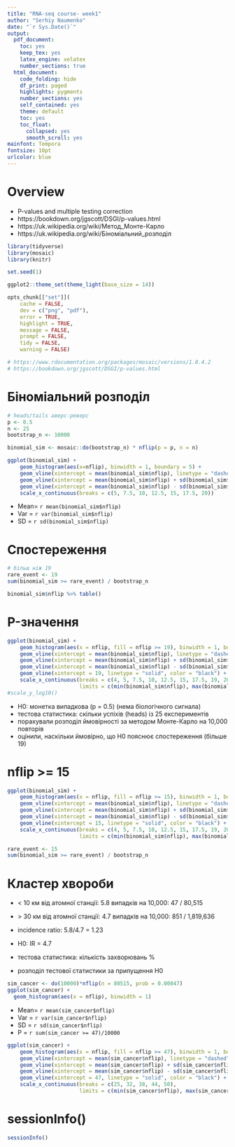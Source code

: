 ```yaml
---
title: "RNA-seq course- week1"
author: "Serhiy Naumenko"
date: "`r Sys.Date()`"
output:
  pdf_document:
    toc: yes
    keep_tex: yes
    latex_engine: xelatex
    number_sections: true
  html_document:
    code_folding: hide
    df_print: paged
    highlights: pygments
    number_sections: yes
    self_contained: yes
    theme: default
    toc: yes
    toc_float:
      collapsed: yes
      smooth_scroll: yes
mainfont: Tempora
fontsize: 10pt
urlcolor: blue
---
```


# Overview
- P-values and multiple testing correction
- https://bookdown.org/jgscott/DSGI/p-values.html
- https://uk.wikipedia.org/wiki/Метод_Монте-Карло
- https://uk.wikipedia.org/wiki/Біноміальний_розподіл



```r
library(tidyverse)
library(mosaic)
library(knitr)

set.seed(1)

ggplot2::theme_set(theme_light(base_size = 14))

opts_chunk[["set"]](
    cache = FALSE,
    dev = c("png", "pdf"),
    error = TRUE,
    highlight = TRUE,
    message = FALSE,
    prompt = FALSE,
    tidy = FALSE,
    warning = FALSE)

# https://www.rdocumentation.org/packages/mosaic/versions/1.8.4.2
# https://bookdown.org/jgscott/DSGI/p-values.html

```

\newpage

# Біноміальний розподіл
```r
# heads/tails аверс-реверс
p <- 0.5
n <- 25
bootstrap_n <- 10000

binomial_sim <- mosaic::do(bootstrap_n) * nflip(p = p, n = n)

ggplot(binomial_sim) + 
    geom_histogram(aes(x=nflip), binwidth = 1, boundary = 5) +
    geom_vline(xintercept = mean(binomial_sim$nflip), linetype = "dashed", color = "red") +
    geom_vline(xintercept = mean(binomial_sim$nflip) + sd(binomial_sim$nflip), linetype = "dashed", color = "yellow") +
    geom_vline(xintercept = mean(binomial_sim$nflip) - sd(binomial_sim$nflip), linetype = "dashed", color = "yellow") +
    scale_x_continuous(breaks = c(5, 7.5, 10, 12.5, 15, 17.5, 20))

```

* Mean= `r mean(binomial_sim$nflip)`
* Var = `r var(binomial_sim$nflip)`
* SD = `r sd(binomial_sim$nflip)`

\newpage

# Спостереження 
```r
# більш ніж 19
rare_event <- 19
sum(binomial_sim >= rare_event) / bootstrap_n
```
```r
binomial_sim$nflip %>% table()
```
\newpage

# P-значення
```r
ggplot(binomial_sim) + 
    geom_histogram(aes(x = nflip, fill = nflip >= 19), binwidth = 1, boundary = 5, closed = "left") +
    geom_vline(xintercept = mean(binomial_sim$nflip), linetype = "dashed", color = "red") +
    geom_vline(xintercept = mean(binomial_sim$nflip) + sd(binomial_sim$nflip), linetype = "dashed", color = "yellow") +
    geom_vline(xintercept = mean(binomial_sim$nflip) - sd(binomial_sim$nflip), linetype = "dashed", color = "yellow") +
    geom_vline(xintercept = 19, linetype = "solid", color = "black") +
    scale_x_continuous(breaks = c(4, 5, 7.5, 10, 12.5, 15, 17.5, 19, 20), 
                       limits = c(min(binomial_sim$nflip), max(binomial_sim$nflip))) + theme_bw()
#scale_y_log10()
```

- H0: монетка випадкова (p = 0.5) (нема біологічного сигнала)
- тестова статистика: скільки успіхів (heads) із 25 експериментів
- порахували розподіл ймовірності за методом Монте-Карло на 10,000 повторів
- оцінили, наскільки ймовірно, що H0 пояснює спостереження (більше 19) 

\newpage

# nflip >= 15
```r
ggplot(binomial_sim) + 
    geom_histogram(aes(x = nflip, fill = nflip >= 15), binwidth = 1, boundary = 5, closed = "left") +
    geom_vline(xintercept = mean(binomial_sim$nflip), linetype = "dashed", color = "red") +
    geom_vline(xintercept = mean(binomial_sim$nflip) + sd(binomial_sim$nflip), linetype = "dashed", color = "yellow") +
    geom_vline(xintercept = mean(binomial_sim$nflip) - sd(binomial_sim$nflip), linetype = "dashed", color = "yellow") +
    geom_vline(xintercept = 15, linetype = "solid", color = "black") +
    scale_x_continuous(breaks = c(4, 5, 7.5, 10, 12.5, 15, 17.5, 19, 20), 
                       limits = c(min(binomial_sim$nflip), max(binomial_sim$nflip))) + theme_bw()

```

```r
rare_event <- 15
sum(binomial_sim >= rare_event) / bootstrap_n
```

\newpage
# Кластер хвороби

- < 10 км від атомної станції: 5.8 випадків на 10,000: 47 / 80,515
- $>$ 30 км від атомної станції: 4.7 випадків на 10,000: 851 / 1,819,636
- incidence ratio: 5.8/4.7 = 1.23

- H0: IR = 4.7
- тестова статистика: кількість захворювань %
- розподіл тестової статистики за припущення H0

```r
sim_cancer <- do(10000)*nflip(n = 80515, prob = 0.00047)
ggplot(sim_cancer) + 
  geom_histogram(aes(x = nflip), binwidth = 1)
```

* Mean= `r mean(sim_cancer$nflip)`
* Var = `r var(sim_cancer$nflip)`
* SD = `r sd(sim_cancer$nflip)`
* P = `r sum(sim_cancer >= 47)/10000`

\newpage

```r
ggplot(sim_cancer) + 
    geom_histogram(aes(x = nflip, fill = nflip >= 47), binwidth = 1, boundary = 5, closed = "left") +
    geom_vline(xintercept = mean(sim_cancer$nflip), linetype = "dashed", color = "red") +
    geom_vline(xintercept = mean(sim_cancer$nflip) + sd(sim_cancer$nflip), linetype = "dashed", color = "yellow") +
    geom_vline(xintercept = mean(sim_cancer$nflip) - sd(sim_cancer$nflip), linetype = "dashed", color = "yellow") +
    geom_vline(xintercept = 47, linetype = "solid", color = "black") +
    scale_x_continuous(breaks = c(25, 32, 38, 44, 50), 
                       limits = c(min(sim_cancer$nflip), max(sim_cancer$nflip))) + theme_bw()

```

\newpage

# sessionInfo()
```r
sessionInfo()
```